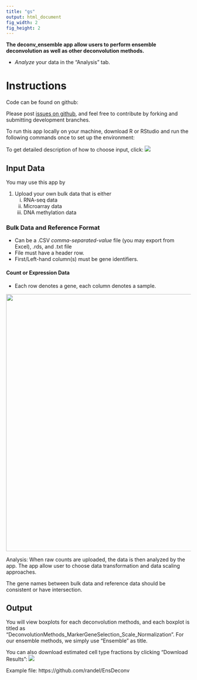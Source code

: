 ```yaml
---
title: "gs"
output: html_document
fig_width: 2
fig_height: 2
---
```



**The deconv_ensemble app allow users to perform ensemble deconvolution as well as other deconvolution methods.**

- *Analyze* your data in the "Analysis" tab.

# Instructions


Code can be found on github: 

Please post [issues on github](https://github.com/randel/EnsDeconv), and feel free to contribute by forking and submitting development branches.

To run this app locally on your machine, download R or RStudio and run the following commands once to set up the environment:

To get detailed description of how to choose input, click:
![](../figs/help.png)



## Input Data 

You may use this app by

1. Upload your own bulk data that is either
    i. RNA-seq data 
    ii. Microarray data
    iii. DNA methylation data

### Bulk Data and Reference Format 

- Can be a .CSV *comma-separated-value* file (you may export from Excel), .rds, and .txt file
- File must have a header row.
- First/Left-hand column(s) must be gene identifiers.


#### Count or Expression Data

- Each row denotes a gene, each column denotes a sample.

<img src="../figs/bulk_example.png" width="700">

Analysis: When raw counts are uploaded, the data is then analyzed by the app. The app allow user to choose data transformation and data scaling approaches.

The gene names between bulk data and reference data should be consistent or have intersection.

## Output 
You will view boxplots for each deconvolution methods, and each boxplot is titled as "DeconvolutionMethods_MarkerGeneSelection_Scale_Normalization". For our ensemble methods, we simply use "Ensemble" as title.

You can also download estimated cell type fractions by clicking “Download Results”:
![](../figs/download.png)

Example file: https://github.com/randel/EnsDeconv

